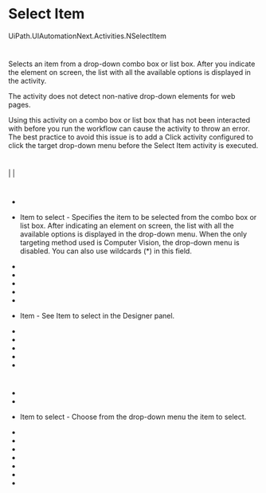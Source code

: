 ﻿# Select Item

UiPath.UIAutomationNext.Activities.NSelectItem

# 

Selects an item from a drop-down combo box or list box. After you indicate the element on screen,
                the list with all the available options is displayed in the activity.

The activity does not detect non-native drop-down elements for web pages.







Using this activity on a combo box or
                list box that has not been interacted with before you run the workflow can cause the
                activity to throw an error. The best practice to avoid this issue is to add a Click activity configured to click
                the target drop-down menu before the Select Item activity is
                executed.

# 

|  |

# 



* 
* Item to select - Specifies the item to be selected from the combo box or list box. After indicating an element on screen, the list with all the available options is displayed in the drop-down menu. When the only targeting method used is Computer Vision, the drop-down menu is disabled. You can also use wildcards (*) in this field.





* 
* 
* 
* 
* 



* Item - See Item to select in the Designer panel.
* 



* 
* 



* 



* 

# 

* 
* 
* Item to select - Choose from the drop-down menu the item to select.





* 
* 
* 
* 



* 



* 
*
